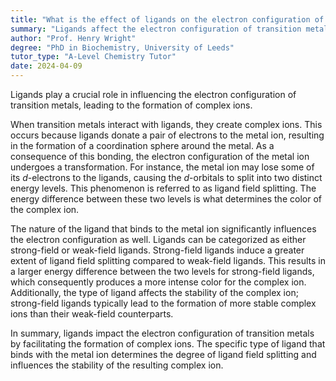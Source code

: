 ```yaml
---
title: "What is the effect of ligands on the electron configuration of transition metals?"
summary: "Ligands affect the electron configuration of transition metals by causing them to form complex ions."
author: "Prof. Henry Wright"
degree: "PhD in Biochemistry, University of Leeds"
tutor_type: "A-Level Chemistry Tutor"
date: 2024-04-09
---
```


Ligands play a crucial role in influencing the electron configuration of transition metals, leading to the formation of complex ions.

When transition metals interact with ligands, they create complex ions. This occurs because ligands donate a pair of electrons to the metal ion, resulting in the formation of a coordination sphere around the metal. As a consequence of this bonding, the electron configuration of the metal ion undergoes a transformation. For instance, the metal ion may lose some of its $d$-electrons to the ligands, causing the $d$-orbitals to split into two distinct energy levels. This phenomenon is referred to as ligand field splitting. The energy difference between these two levels is what determines the color of the complex ion.

The nature of the ligand that binds to the metal ion significantly influences the electron configuration as well. Ligands can be categorized as either strong-field or weak-field ligands. Strong-field ligands induce a greater extent of ligand field splitting compared to weak-field ligands. This results in a larger energy difference between the two levels for strong-field ligands, which consequently produces a more intense color for the complex ion. Additionally, the type of ligand affects the stability of the complex ion; strong-field ligands typically lead to the formation of more stable complex ions than their weak-field counterparts.

In summary, ligands impact the electron configuration of transition metals by facilitating the formation of complex ions. The specific type of ligand that binds with the metal ion determines the degree of ligand field splitting and influences the stability of the resulting complex ion.
    
